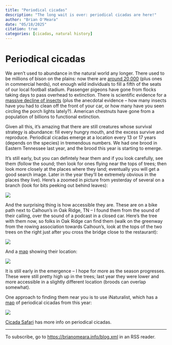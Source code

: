 ```yaml
---
title: "Periodical cicadas"
description: "The long wait is over: periodical cicadas are here!"
author: "Brian O'Meara"
date: "05/18/2025"
citation: true
categories: [cicadas, natural history] 
---
```


# Periodical cicadas

We aren't used to abundance in the natural world any longer. There used to be millions of bison on the plains: now there are [around 20,000](https://www.fws.gov/species/plains-bison-bison-bison-bison) (plus ones in commercial herds), not enough wild individuals to fill a fifth of the seats of our local football stadium. Passenger pigeons have gone from flocks taking days to pass overhead to extinction. There is scientific evidence for a [massive decline of insects](https://www.pnas.org/doi/10.1073/pnas.2023989118) (plus the anecdotal evidence -- how many insects have you had to clean off the front of your car, or how many have you seen circling the porch lights lately?). American chestnuts have gone from a population of billions to functional extinction.

Given all this, it's amazing that there are still creatures whose survival strategy is abundance: fill every hungry mouth, and the excess survive and reproduce. Periodical cicadas emerge at a location every 13 or 17 years (depends on the species) in tremendous numbers. We had one brood in Eastern Tennessee last year, and the brood this year is starting to emerge. 

It's still early, but you can defintely hear them and if you look carefully, see them (follow the sound; then look for ones flying near the tops of trees; then look more closely at the places where they land; eventually you will get a good search image. Later in the year they'll be extremely obvious in the places they live). Here's a zoomed in picture from yesterday of several on a branch (look for bits peeking out behind leaves):

![](Cicadas.jpg){fig-alt="Branch with many green leaves glowing in the sun. Two cicadas black with orange accents, are visible, with other ones partially hidden elsewhere on the branch."}

And the surprising thing is how accessible they are. These are on a bike path next to Calhoun's in Oak Ridge, TN -- I found them from the sound of their calling, over the sound of a podcast in a closed car. Here's the tree with them now, so folks in Oak Ridge can find them (walk on the greenway from the rowing association towards Calhoun's, look at the tops of the two trees on the right just after you cross the bridge close to the restaurant):

![](CicadaTree.png){fig-alt="A tree next to a bike path has a red circle on it; a metal bridge handrail is to the side."}

And a [map](https://www.google.com/maps?q=loc:36.0432778,-84.2026222) showing their location:

![](CicadaMap.png){fig-alt="An aerial map of Oak Ridge, TN, showing the location of the cicadas with a marker, near Calhoun's restaurant."}

It is still early in the emergence -- I hope for more as the season progresses. These were still pretty high up in the trees; last year they were lower and more accessible in a slightly different location (broods can overlap somewhat).

One approach to finding them near you is to use iNaturalist, which has a [map](https://www.inaturalist.org/observations?d1=2025-04-01&subview=map&taxon_id=83854) of periodical cicadas from this year:

![](CicadaINat.png){fig-alt="A map of the eastern US showing the locations of periodical cicadas observed since April 1, 2025."}

[Cicada Safari](https://cicadasafari.org) has more info on periodical cicadas.

___

To subscribe, go to <https://brianomeara.info/blog.xml> in an RSS reader.